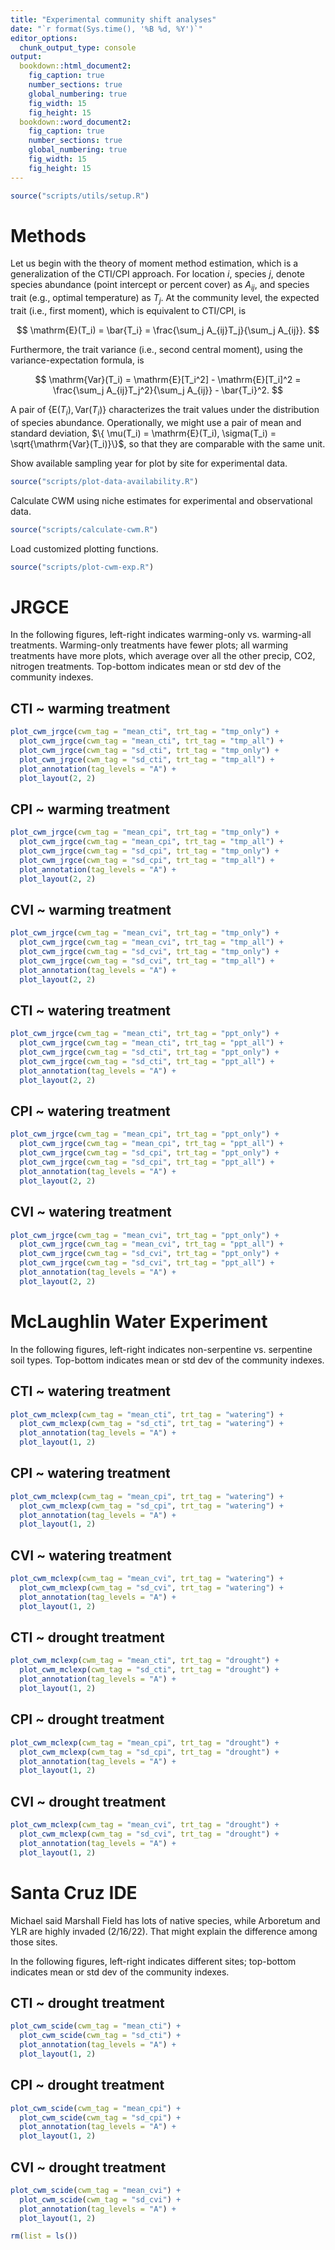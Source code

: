 ```yaml
---
title: "Experimental community shift analyses"
date: "`r format(Sys.time(), '%B %d, %Y')`"
editor_options: 
  chunk_output_type: console
output:
  bookdown::html_document2: 
    fig_caption: true
    number_sections: true
    global_numbering: true
    fig_width: 15
    fig_height: 15 
  bookdown::word_document2: 
    fig_caption: true
    number_sections: true
    global_numbering: true
    fig_width: 15
    fig_height: 15 
---
```


```r
source("scripts/utils/setup.R")
```

# Methods

Let us begin with the theory of moment method estimation, which is a generalization of the CTI/CPI approach. For location $i$, species $j$, denote species abundance (point intercept or percent cover) as $A_{ij}$, and species trait (e.g., optimal temperature) as $T_j$. At the community level, the expected trait (i.e., first moment), which is equivalent to CTI/CPI, is

$$
\mathrm{E}(T_i) = \bar{T_i} = \frac{\sum_j A_{ij}T_j}{\sum_j A_{ij}}.
$$

Furthermore, the trait variance (i.e., second central moment), using the variance-expectation formula, is

$$
\mathrm{Var}(T_i) = \mathrm{E}[T_i^2] - \mathrm{E}[T_i]^2 = \frac{\sum_j A_{ij}T_j^2}{\sum_j A_{ij}} - \bar{T_i}^2.
$$

A pair of $\{\mathrm{E}(T_i), \mathrm{Var}(T_i)\}$ characterizes the trait values under the distribution of species abundance. Operationally, we might use a pair of mean and standard deviation, $\{ \mu(T_i) = \mathrm{E}(T_i), \sigma(T_i) = \sqrt{\mathrm{Var}(T_i)}\}$, so that they are comparable with the same unit. 

Show available sampling year for plot by site for experimental data.

```r
source("scripts/plot-data-availability.R")
```

Calculate CWM using niche estimates for experimental and observational data.

```r
source("scripts/calculate-cwm.R")
```

Load customized plotting functions.

```r
source("scripts/plot-cwm-exp.R")
```

# JRGCE 

In the following figures, left-right indicates warming-only vs. warming-all treatments. Warming-only treatments have fewer plots; all warming treatments have more plots, which average over all the other precip, CO2, nitrogen treatments. Top-bottom indicates mean or std dev of the community indexes.

## CTI ~ warming treatment

```r
plot_cwm_jrgce(cwm_tag = "mean_cti", trt_tag = "tmp_only") +
  plot_cwm_jrgce(cwm_tag = "mean_cti", trt_tag = "tmp_all") +
  plot_cwm_jrgce(cwm_tag = "sd_cti", trt_tag = "tmp_only") +
  plot_cwm_jrgce(cwm_tag = "sd_cti", trt_tag = "tmp_all") +
  plot_annotation(tag_levels = "A") +
  plot_layout(2, 2)
```

## CPI ~ warming treatment

```r
plot_cwm_jrgce(cwm_tag = "mean_cpi", trt_tag = "tmp_only") +
  plot_cwm_jrgce(cwm_tag = "mean_cpi", trt_tag = "tmp_all") +
  plot_cwm_jrgce(cwm_tag = "sd_cpi", trt_tag = "tmp_only") +
  plot_cwm_jrgce(cwm_tag = "sd_cpi", trt_tag = "tmp_all") +
  plot_annotation(tag_levels = "A") +
  plot_layout(2, 2)
```

## CVI ~ warming treatment

```r
plot_cwm_jrgce(cwm_tag = "mean_cvi", trt_tag = "tmp_only") +
  plot_cwm_jrgce(cwm_tag = "mean_cvi", trt_tag = "tmp_all") +
  plot_cwm_jrgce(cwm_tag = "sd_cvi", trt_tag = "tmp_only") +
  plot_cwm_jrgce(cwm_tag = "sd_cvi", trt_tag = "tmp_all") +
  plot_annotation(tag_levels = "A") +
  plot_layout(2, 2)
```

## CTI ~ watering treatment

```r
plot_cwm_jrgce(cwm_tag = "mean_cti", trt_tag = "ppt_only") +
  plot_cwm_jrgce(cwm_tag = "mean_cti", trt_tag = "ppt_all") +
  plot_cwm_jrgce(cwm_tag = "sd_cti", trt_tag = "ppt_only") +
  plot_cwm_jrgce(cwm_tag = "sd_cti", trt_tag = "ppt_all") +
  plot_annotation(tag_levels = "A") +
  plot_layout(2, 2)
```

## CPI ~ watering treatment

```r
plot_cwm_jrgce(cwm_tag = "mean_cpi", trt_tag = "ppt_only") +
  plot_cwm_jrgce(cwm_tag = "mean_cpi", trt_tag = "ppt_all") +
  plot_cwm_jrgce(cwm_tag = "sd_cpi", trt_tag = "ppt_only") +
  plot_cwm_jrgce(cwm_tag = "sd_cpi", trt_tag = "ppt_all") +
  plot_annotation(tag_levels = "A") +
  plot_layout(2, 2)
```

## CVI ~ watering treatment

```r
plot_cwm_jrgce(cwm_tag = "mean_cvi", trt_tag = "ppt_only") +
  plot_cwm_jrgce(cwm_tag = "mean_cvi", trt_tag = "ppt_all") +
  plot_cwm_jrgce(cwm_tag = "sd_cvi", trt_tag = "ppt_only") +
  plot_cwm_jrgce(cwm_tag = "sd_cvi", trt_tag = "ppt_all") +
  plot_annotation(tag_levels = "A") +
  plot_layout(2, 2)
```

# McLaughlin Water Experiment

In the following figures, left-right indicates non-serpentine vs. serpentine soil types. Top-bottom indicates mean or std dev of the community indexes.

## CTI ~ watering treatment

```r
plot_cwm_mclexp(cwm_tag = "mean_cti", trt_tag = "watering") +
  plot_cwm_mclexp(cwm_tag = "sd_cti", trt_tag = "watering") +
  plot_annotation(tag_levels = "A") +
  plot_layout(1, 2)
```

## CPI ~ watering treatment

```r
plot_cwm_mclexp(cwm_tag = "mean_cpi", trt_tag = "watering") +
  plot_cwm_mclexp(cwm_tag = "sd_cpi", trt_tag = "watering") +
  plot_annotation(tag_levels = "A") +
  plot_layout(1, 2)
```

## CVI ~ watering treatment

```r
plot_cwm_mclexp(cwm_tag = "mean_cvi", trt_tag = "watering") +
  plot_cwm_mclexp(cwm_tag = "sd_cvi", trt_tag = "watering") +
  plot_annotation(tag_levels = "A") +
  plot_layout(1, 2)
```

## CTI ~ drought treatment

```r
plot_cwm_mclexp(cwm_tag = "mean_cti", trt_tag = "drought") +
  plot_cwm_mclexp(cwm_tag = "sd_cti", trt_tag = "drought") +
  plot_annotation(tag_levels = "A") +
  plot_layout(1, 2)
```

## CPI ~ drought treatment

```r
plot_cwm_mclexp(cwm_tag = "mean_cpi", trt_tag = "drought") +
  plot_cwm_mclexp(cwm_tag = "sd_cpi", trt_tag = "drought") +
  plot_annotation(tag_levels = "A") +
  plot_layout(1, 2)
```

## CVI ~ drought treatment

```r
plot_cwm_mclexp(cwm_tag = "mean_cvi", trt_tag = "drought") +
  plot_cwm_mclexp(cwm_tag = "sd_cvi", trt_tag = "drought") +
  plot_annotation(tag_levels = "A") +
  plot_layout(1, 2)
```

# Santa Cruz IDE

Michael said Marshall Field has lots of native species, while Arboretum and YLR are highly invaded (2/16/22). That might explain the difference among those sites. 

In the following figures, left-right indicates different sites; top-bottom indicates mean or std dev of the community indexes.

## CTI ~ drought treatment

```r
plot_cwm_scide(cwm_tag = "mean_cti") +
  plot_cwm_scide(cwm_tag = "sd_cti") +
  plot_annotation(tag_levels = "A") +
  plot_layout(1, 2)
```

## CPI ~ drought treatment

```r
plot_cwm_scide(cwm_tag = "mean_cpi") +
  plot_cwm_scide(cwm_tag = "sd_cpi") +
  plot_annotation(tag_levels = "A") +
  plot_layout(1, 2)
```

## CVI ~ drought treatment
```r
plot_cwm_scide(cwm_tag = "mean_cvi") +
  plot_cwm_scide(cwm_tag = "sd_cvi") +
  plot_annotation(tag_levels = "A") +
  plot_layout(1, 2)
```

```r
rm(list = ls())
```
